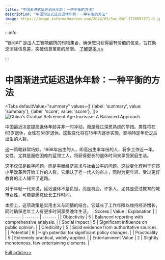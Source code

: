 ```yaml
---
title: "中国渐进式延迟退休年龄：一种平衡的方法"
description: "中国渐进式延迟退休年龄：一种平衡的方法"
image: https://image.informedainews.com/2024/09/Soc-BWf-1726657871-0.jpg
---
```



:::info

“智闻AI“ 是由人工智能编撰的刊物集合，确保您只获得最有价值的信息，旨在助您消除信息差，突破信息茧房的局限。  [了解更多 >>](/)

:::

# 中国渐进式延迟退休年龄：一种平衡的方法


<Tabs
	defaultValue="summary"
	values={[
	{label: 'summary', value: 'summary'},
	{label: 'score', value: 'score'},
]}>
<TabItem value="summary">
<img
  src="https://image.informedainews.com/2024/09/Soc-BWf-1726657871-0.jpg"
  alt="China's Gradual Retirement Age Increase: A Balanced Approach"
/>



中国最近决定提高退休年龄并非一时冲动，而是经过深思熟虑的举措。男性将在63岁退休，女性在58岁退休。这些变化将在15年内逐步实施，影响特定年份之后出生的人群。

这一策略非常巧妙。1968年出生的人，即高出生率年份的人，将多工作近一年。女性，尤其是面临困难的蓝领工人，将获得更长的退休时间来享受家庭生活。

这不仅仅是数字问题，而是平衡经济需求与社会公平的问题。这些变化有利于在邓小平改革后开始工作的人群。它承认了老一代人的奋斗，同时为更年轻、受过更好教育的工人铺平了道路。

对于年轻一代来说，延迟退休不是负担，而是机会。许多人，尤其是受过教育的城市女性，可能更愿意延长工作时间。

本质上，这项政策是实用主义与同情的结合。它延长了工作年限以维持经济增长，同时确保老年工人有更多时间享受晚年生活。
</TabItem>
<TabItem value="score">
	| Scores     | Value   | Explanation |
	| -------- | ------- | ------- |
	| Objectivity  | 5    | Balanced reporting with comprehensive analysis.    |
	| Social Impact | 5     | Significant influence on public opinion.    |
	| Credibility    | 5    | Solid evidence from authoritative sources.    |
	| Potential    | 6    | High potential for significant policy changes.    |
	| Practicality    | 5    | Extremely practical, widely applied.    |
	| Entertainment Value    | 2    | Slightly monotonous, few entertaining elements.    |
</TabItem>
</Tabs>

[Full article>>](https://asia.nikkei.com/Opinion/China-s-raising-of-the-retirement-age-is-no-crisis-response)
